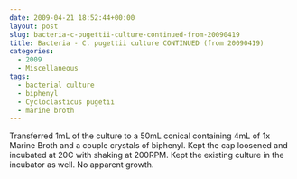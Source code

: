 ```yaml
---
date: 2009-04-21 18:52:44+00:00
layout: post
slug: bacteria-c-pugettii-culture-continued-from-20090419
title: Bacteria - C. pugettii culture CONTINUED (from 20090419)
categories:
  - 2009
  - Miscellaneous
tags:
  - bacterial culture
  - biphenyl
  - Cycloclasticus pugetii
  - marine broth
---
```


Transferred 1mL of the culture to a 50mL conical containing 4mL of 1x Marine Broth and a couple crystals of biphenyl. Kept the cap loosened and incubated at 20C with shaking at 200RPM. Kept the existing culture in the incubator as well. No apparent growth.
